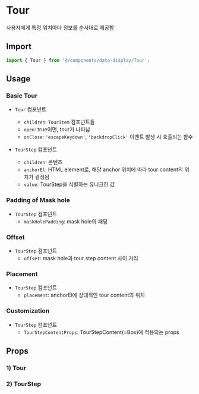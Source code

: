 
<Meta of={TourStories} />

# Tour

사용자에게 특정 위치마다 정보를 순서대로 제공함

## Import

```js
import { Tour } from '@/components/data-display/Tour';
```

## Usage

### Basic Tour

- `Tour` 컴포넌트

  - `children`: `TourItem` 컴포넌트들
  - `open`: true이면, tour가 나타남
  - `onClose`: `'escapeKeydown'`, `'backdropClick'` 이벤트 발생 시 호출되는 함수

- `TourStep` 컴포넌트
  - `children`: 콘텐츠
  - `anchorEl`: HTML element로, 해당 anchor 위치에 따라 tour content의 위치가 결정됨
  - `value`: TourStep을 식별하는 유니크한 값

<Canvas of={TourStories.BasicTour} />

### Padding of Mask hole

- `TourStep` 컴포넌트
  - `maskHolePadding`: mask hole의 패딩

<Canvas of={TourStories.PaddingOfMaskHole} />

### Offset

- `TourStep` 컴포넌트
  - `offset`: mask hole과 tour step content 사이 거리

<Canvas of={TourStories.Offset} />

### Placement

- `TourStep` 컴포넌트
  - `placement`: anchorEl에 상대적인 tour content의 위치

<Canvas of={TourStories.Placement} />

### Customization

- `TourStep` 컴포넌트
  - `TourStepContentProps`: TourStepContent(=Box)에 적용되는 props

<Canvas of={TourStories.Customization} />

## Props

### 1) Tour

<ArgTypes of={TourStories} sort="alpha" />

### 2) TourStep

<ArgTypes of={TourStepStories} sort="alpha" />

